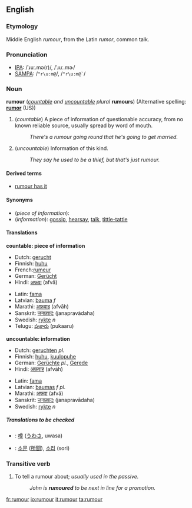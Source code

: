 <!-- If you edit this page, please also edit "rumor" to keep these two pages in synch. -->
==English==

===Etymology===
Middle English ''rumour'', from the Latin ''rumor'', common talk.

===Pronunciation===
*[[International Phonetic Alphabet|IPA]]: /ˈɹuː.mə(r)/, /ˈɹuː.mɚ/
*[[SAMPA]]:  /<tt>"r\u:m@</tt>/, /<tt>"r\u:m@`</tt>/

===Noun===
'''rumour''' (''[[countable]] and [[uncountable]]'' ''plural'' '''rumours''')
(Alternative spelling: '''[[rumor]]''' (US))

#(''countable'') A piece of information of questionable accuracy, from no known reliable source, usually spread by word of mouth.
#:''There's a rumour going round that he's going to get married.''
#(''uncountable'') Information of this kind.
#:''They say he used to be a thief, but that's just rumour.''

====Derived terms====
*[[rumour has it]]

====Synonyms====
*(''piece of information''):
*(''information''): [[gossip]], [[hearsay]], [[talk]], [[tittle-tattle]]

====Translations====

'''countable: piece of information'''
{{top}}
*Dutch: [[gerucht]] {{n}}
*Finnish: [[huhu#Finnish|huhu]]
*French:[[rumeur]] {{f}}
*German: [[Gerücht]] {{n}}
*Hindi: [[अफवा]] (afvā)
{{mid}}
*Latin: [[fama]]
*Latvian: [[bauma]] ''f''
*Marathi: [[अफ़वाह]] (afvāh)
*Sanskrit: [[जनप्रवादः]] (janapravādaha)
*Swedish: [[rykte#Swedish|rykte]] ''n''
*Telugu: [[పుకారు]] (pukaaru)
{{bottom}}

'''uncountable: information'''
{{top}}
*Dutch: [[geruchten]] ''pl.''
*Finnish: [[huhu#Finnish|huhu]], [[kuulopuhe]]
*German: [[Gerücht]]e {{n}} ''pl.'', [[Gerede]] {{n}}
*Hindi: [[अफ़वाह]] (afvāh)
{{mid}}
*Latin: [[fama]]
*Latvian: [[baumas]] ''f pl.''
*Marathi: [[अफवा]] (afvā)
*Sanskrit: [[जनप्रवादः]] (janapravādaha)
*Swedish: [[rykte#Swedish|rykte]] ''n''
{{bottom}}

=====Translations to be checked=====
{{checktrans}}
*{{ttbc|Japanese}}: [[噂]] ([[うわさ]], uwasa)
*{{ttbc|Korean}}: [[소문]] ([[所聞]]), [[소리]] (sori)

===Transitive verb===
{{en-verb}}

# To tell a rumour about; ''usually used in the passive.''
#:''John is '''rumoured''' to be next in line for a promotion.''

<!-- If you edit this page, please also edit "rumor" to keep these two pages in synch. -->

[[fr:rumour]]
[[io:rumour]]
[[it:rumour]]
[[ta:rumour]]